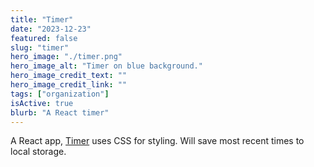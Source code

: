 ```yaml
---
title: "Timer"
date: "2023-12-23"
featured: false
slug: "timer"
hero_image: "./timer.png"
hero_image_alt: "Timer on blue background."
hero_image_credit_text: ""
hero_image_credit_link: ""
tags: ["organization"]
isActive: true
blurb: "A React timer"
---
```


A React app, [Timer](https://elliotreed.github.io/timer/) uses CSS for styling. Will save most recent times to local storage.